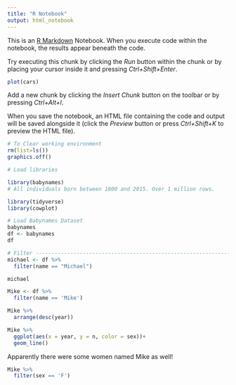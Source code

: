 ```yaml
---
title: "R Notebook"
output: html_notebook
---
```


This is an [R Markdown](http://rmarkdown.rstudio.com) Notebook. When you execute code within the notebook, the results appear beneath the code. 

Try executing this chunk by clicking the *Run* button within the chunk or by placing your cursor inside it and pressing *Ctrl+Shift+Enter*. 

```r
plot(cars)
```

Add a new chunk by clicking the *Insert Chunk* button on the toolbar or by pressing *Ctrl+Alt+I*.

When you save the notebook, an HTML file containing the code and output will be saved alongside it (click the *Preview* button or press *Ctrl+Shift+K* to preview the HTML file).



```r
# To Clear working environment
rm(list=ls())
graphics.off()
```

```r
# Load libraries

library(babynames)
# All individuals born between 1800 and 2015. Over 1 million rows. 

library(tidyverse)
library(cowplot)

# Load Babynames Dataset
babynames
df <- babynames
df
```

```r
# Filter ------------------------------------------------------------------
michael <- df %>%
  filter(name == "Michael")

michael
```
```r
Mike <- df %>% 
  filter(name == 'Mike')
```


```r
Mike %>% 
  arrange(desc(year))
```

```r
Mike %>%
  ggplot(aes(x = year, y = n, color = sex))+
  geom_line()
```
Apparently there were some women named Mike as well!

```r
Mike %>% 
  filter(sex == 'F')
```

